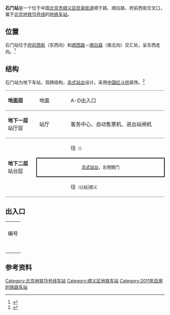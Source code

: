 {{NoteTA
|G1=Railway}}
{{For|其他同名车站|石门站}}
{{Infobox station
|name = 石门
|eng_name = Shimen
|linecolour = {{北京地铁颜色|15}}
|image = File:Platform of Shimen Station (20201029143151).jpg
|caption = 石门站站台
|other_name = 
|country = {{PRC}}
|borough = [[北京市|北京市]][[顺义区|顺义区]][[旺泉街道|旺泉街道]]
|address = 顺于路、顺白路、府前西街交叉口
|coordinates = {{coord|40.12858|N|116.6353|E|display=it}}
|elevation = 
|operator = [[北京市地铁运营有限公司|北京市地铁运营有限公司]]
|lines = {{北京地铁线路名|15|SL}}
|distance = 
|platform = 1座[[岛式站台|岛式站台]]
|tracks = 2条
|bus_routes = 
|bus_stands = 
|connections = 公交站：地铁石门站<br />[[北京市郊铁路通密线|通密线]][[顺义站_(铁路)|顺义站]]
|structure = 地下车站
|hall = 整体式站厅
|depth = 
|levels = 
|interchange = 
|exits = 3个
|elevator = 
|escalator = 
|architect = 
|architectural_style = 
|colour = 红色
|type = 
|status = 运营中
|code = 
|zone = 
|classification = 
|website = 
|built = 
|opened = 2011年12月31日
|closed = 
|pass_year = 
|passengers = 
|pass_system = 
|pass_rank = 
|mpassengers = 
|trains = 
|station_hours = 
|hours = 
|first = {{北京地铁线路名|15|S}}
:往{{北京地铁起讫站|15|L}}：05:35
:往{{北京地铁起讫站|15|R}}：05:52
|last = {{北京地铁线路名|15|S}}
:往{{北京地铁起讫站|15|L}}：22:16
:往{{站|马泉营}}：23:23
:往{{北京地铁起讫站|15|R}}：00:07
|adjacent = {{adjacent stations|system=北京地铁|line=15|left=南法信|right=顺义|note-left=2.712km|note-mid=距离[[清华东路西口站|清华东路西口]]36.609km|note-right=1.331km}}
|other_services = 
|route_map = {{Routemap|inline=yes|map=
utSTRf\utSTRg~~ ~~{{rmr|Licon=U|{{stl|北京地铁|南法信}}}}
utSTR+BSl\utSTR+BSr
utSTR+BSl\utSTR+BSr
utSTRf\utSTRg~~ ~~{{rmr|Licon=D|{{stl|北京地铁|顺义}}}}
}}
}}
'''石门站'''是一个位于中国[[北京市|北京市]][[顺义区|顺义区]][[旺泉街道|旺泉街道]]顺于路、顺白路、府前西街交叉口，属于[[北京地铁|北京地铁]][[北京地铁15号线|15号线]]的[[地铁车站|地铁车站]]。

== 位置 ==
石门站位于[[府前西街_(顺义)|府前西街]]（东西向）和[[顺西路|顺西路]]－[[顺白路|顺白路]]（南北向）交汇处，呈东西走向。<ref>{{cite web|url=http://www.bjghw.gov.cn/web/static/articles/catalog_14300/article_ff808081262b02de01262c30a5a2000a/ff808081262b02de01262c30a5a2000a.html|title=轨道交通15号线一期工程规划方案公告|date=2010-01-14|publisher=[[北京市规划委员会|北京市规划委员会]]|accessdate=2010-12-18|archive-url=https://web.archive.org/web/20100728091626/http://www.bjghw.gov.cn/web/static/articles/catalog_14300/article_ff808081262b02de01262c30a5a2000a/ff808081262b02de01262c30a5a2000a.html|archive-date=2010-07-28|dead-url=yes}}</ref>

== 结构 ==
石门站为地下车站，双跨结构，[[岛式站台|岛式站台]]设计。采用[[中国红|中国红]][[斗拱|斗拱]]装饰。<ref>{{cite web|url=http://www.bjjtw.gov.cn/gzdt/ywsds/201112/t20111201_57840.htm|title=轨道交通15号线一期东段将于2011年年底开通试运营|date=2011-12-01|accessdate=2012-01-01|publisher=[[北京市交通委员会|北京市交通委员会]]}}{{dead link|date=2018年1月 |bot=InternetArchiveBot |fix-attempted=yes }}</ref>
{|cellspacing=0 cellpadding=3
|style="border-top:solid 1px gray;border-bottom:solid 1px gray;" width=100|'''地面层'''
|style="border-top:solid 1px gray;border-bottom:solid 1px gray;" width=100|地面
|style="border-top:solid 1px gray;border-bottom:solid 1px gray;" width=350|A-D出入口
|-
|style="border-bottom:solid 1px gray;"|'''地下一层'''<br />站厅层
|style="border-bottom:solid 1px gray;"|站厅
|style="border-bottom:solid 1px gray;"|客务中心、自动售票机、进出站闸机
|-
|style="border-bottom:solid 1px gray;" rowspan=3|'''地下二层'''<br />站台层
|{{arrow|L}}
|{{北京地铁线路名|15|c}}往{{站|清华东路西口}}<small>（{{站|南法信}}）</small>
|-
|style="border-right:solid 2px black;border-left:solid 2px black;border-top:solid 2px black;border-bottom:solid 2px black;" colspan=2|<center><small>[[岛式站台|岛式站台]]，左側開门</small></center>
|-
|style="border-bottom:solid 1px gray;"|{{arrow|R}}
|style="border-bottom:solid 1px gray;"|{{北京地铁线路名|15|c}}往{{站|俸伯}}<small>（{{站|顺义||地铁}}）</small>
|}

== 出入口 ==
{| class="wikitable"
| colspan="6" align="center" bgcolor="{{北京地铁颜色|15}}" |
|-
! 编号
! 指示
! 建议前往的目的地
! 图片
! 无障碍设施
|-
|{{港鐵出口|A}}
|顺于路
|
|[[File:Missing_image_text.svg|210x210像素]]
|{{n/a}}
|-
|{{港鐵出口|B|附=升}}
|顺白路
|
|[[File:Missing_image_text.svg|210x210像素]]
|[[File:Missing_image_text.svg|210x210像素]]
|-
|{{港鐵出口|C}}
|府前街
|
|[[File:Missing_image_text.svg|210x210像素]]
|{{n/a}}
|-
|{{港鐵出口|D}}
|顺于路
|
|[[File:Missing_image_text.svg|210x210像素]]
|{{n/a}}
|-
| colspan="5" bgcolor="#EEEEEE" | {{港鐵出口|註=升}}
|}

== 参考资料 ==
{{commonscat|Shimen Station}}
{{reflist}}

{{北京地铁15号线}}

[[Category:北京地铁15号线车站|Category:北京地铁15号线车站]]
[[Category:顺义区地铁车站|Category:顺义区地铁车站]]
[[Category:2011年启用的铁路车站|Category:2011年启用的铁路车站]]